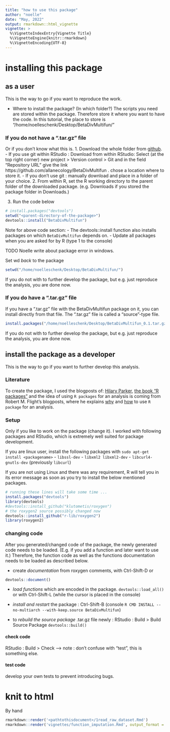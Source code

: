 ```yaml
---
title: "how to use this package"
author: "noelle"
date: "May, 2022"
output: rmarkdown::html_vignette
vignette: >
  %\VignetteIndexEntry{Vignette Title}
  %\VignetteEngine{knitr::rmarkdown}
  %\VignetteEncoding{UTF-8}
---
```


# installing this package

## as a user
This is the way to go if you want to reproduce the work.

- Where to install the package? (In which folder?)
  The scripts you need are stored within the package. Therefore store it where you want to have the code.
  In this tutorial, the place to store is "/home/noelleschenk/Desktop/BetaDivMultifun/"

### If you do not have a ".tar.gz" file
Or if you don't know what this is.
1. Download the whole folder from [github](https://github.com/allanecology/BetaDivMultifun).
    - If you use git within RStudio : Download from within RStudio:
      Select (at the top right corner) new project > Version control > Git and in the field "Repository URL" give the link https://github.com/allanecology/BetaDivMultifun . chose a location where to store it.
    - If you don't use git : manually download and place in a folder of your choice.
2. From within R, set the R working directory to the parent folder of the downloaded package. (e.g. Downloads if you stored the package folder in Downloads.)

3. Run the code below
```r
# install.packages("devtools")
setwd("<parent-directory-of-the-package>")
devtools::install("BetaDivMultifun")
```
Note for above code section: 
- The devtools::install function also installs packages on which `BetaDivMultifun` depends on.
- Update all packages when you are asked for by R (type 1 to the console)

TODO Noelle write about package error in windows.

Set wd *back* to the package
```r
setwd("/home/noelleschenk/Desktop/BetaDivMultifun/")
```
If you do not with to further develop the package, but e.g. just reproduce the analysis, you are done now.


### If you do have a ".tar.gz" file
If you have a ".tar.gz" file with the BetaDivMultifun package on it, you can install directly from that file.
The ".tar.gz" file is called a "source"-type file.
```r
install.packages("/home/noelleschenk/Desktop/BetaDivMultifun_0.1.tar.gz", type = "source", repos = NULL)
```

If you do not with to further develop the package, but e.g. just reproduce the analysis, you are done now.

## install the package as a developer
This is the way to go if you want to further develop this analysis.

### Literature
To create the package, I used the blogposts of: [Hilary Parker](https://hilaryparker.com/2014/04/29/writing-an-r-package-from-scratch/), [the book "R packages"](http://r-pkgs.had.co.nz/) and the idea of using `R packages` for an analysis is coming from Robert M. Flight's blogposts, where he explains [why](http://rmflight.github.io/post/analyses-as-packages/) and [how](http://rmflight.github.io/post/vignette-analysis/) to use `R package` for an analysis.

### Setup
Only if you like to work on the package (change it). I worked with following packages and RStudio, which is extremely well suited for package development.

If you are linux user, install the following packages with `sudo apt-get install <packagename>`
- `libssl-dev`
- `libxml2 libxml2-dev`
- `libcurl4-gnutls-dev` (previously `libcurl`)

If you are not using Linux and there was any requirement, R will tell you in its error message as soon as you try to install the below mentioned packages.
```r
# running these lines will take some time ...
install.packages("devtools")
library(devtools)
#devtools::install_github("klutometis/roxygen")
# the roxygen2 source possibly changed now
devtools::install_github("r-lib/roxygen2")
library(roxygen2)
```


### changing code
After you generated/changed code of the package, the newly generated code needs to be loaded. (E.g. if you add a function and later want to use it.) Therefore, the function code as well as the functions documentation needs to be loaded as described below. 

- create *documentation*
from roxygen comments, with Ctrl-Shift-D or
```r
devtools::document()
```


- *load functions* which are encoded in the package. `devtools::load_all()` or with Ctrl-Shift-L (while the cursor is placed in the console)

- *install and restart* the package :  Ctrl-Shift-B (console `R CMD INSTALL --no-multiarch --with-keep.source BetaDivMultifun`)

- to *rebuild the source package* .tar.gz file newly : RStudio : Build > Build Source Package `devtools::build()`

#### check code
RStudio : Build > Check
--> note : don't confuse with "test", this is something else.

#### test code
develop your own tests to prevent introducing bugs.

# knit to html
By hand
```r
rmarkdown::render('<pathtothisdocument>/1read_raw_dataset.Rmd')
rmarkdown::render('vignettes/function_imputation.Rmd', output_format = "html_document")
```

